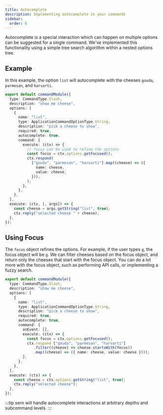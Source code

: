 ```yaml
---
title: Autocomplete
description: Implementing autocomplete in your commands
sidebar:
  order: 8
---
```


Autocomplete is a special interaction which can happen on multiple options can be suggested for a single command.
We've implemented this functionality using a simple tree search algorithm within a nested options tree.

## Example
In this example, the option `list` will autocomplete with the cheeses `gouda`, `parmesan`, and `harvarti`.

```ts title="src/commands/cheese.ts" {13-22}
export default commandModule({
  type: CommandType.Slash,
  description: "show me cheese",
  options: [
    {
      name: "list",
      type: ApplicationCommandOptionType.String,
      description: "pick a cheese to show",
      required: true,
      autocomplete: true,
      command: {
        execute: (ctx) => {
          // focus can be used to refine the options
          const focus = ctx.options.getFocused();
          ctx.respond(
            ["gouda", "parmesan", "harvarti"].map((cheese) => ({
              name: cheese,
              value: cheese,
            })),
          );
        },
      },
    },
  ],
  execute: (ctx, [, args]) => {
    const cheese = args.getString("list", true);
    ctx.reply("selected cheese " + cheese);
  },
});
```

## Using Focus

The `focus` object refines the options. For example, if the user types `g`, the focus object will be `g`.
We can filter cheeses based on the focus object, and return only the cheeses that start with the focus object.
You can do a lot more with the focus object, such as performing API calls, or implementing a fuzzy search.

```ts title="src/commands/cheese.ts" {13-23}
export default commandModule({
  type: CommandType.Slash,
  description: "show me cheese",
  options: [
    {
      name: "list",
      type: ApplicationCommandOptionType.String,
      description: "pick a cheese to show",
      required: true,
      autocomplete: true,
      command: {
        onEvent: [],
        execute: (ctx) => {
          const focus = ctx.options.getFocused();
          ctx.respond ["gouda", "parmesan", "harvarti"]
             .filter((cheese) => cheese.startsWith(focus))
             .map((cheese) => ({ name: cheese, value: cheese })));
        },
      },
    },
  ],
  execute: (ctx) => {
    const cheese = ctx.options.getString("list", true);
    ctx.reply("selected cheese");
  },
});
```

:::tip
sern will handle autocomplete interactions at arbitrary depths and subcommand levels.
:::
